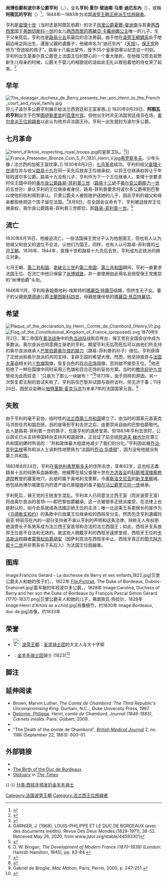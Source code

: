 {{noteTA|1=zh-hans:尚博; zh-tw:香波;}}
{{Infobox royalty
| name         = 尚博伯爵亨利
| title = 尚博伯爵、波尔多公爵
| image        = Comte-de-chambord.jpg
| birth_date   = {{birth date|1820|9|29}}
| birth_place  = {{flag|Kingdom of France}}[[巴黎|巴黎]][[杜樂麗宮|杜樂麗宮]]
| death_date   = {{death date and age|1883|8|24|1820|9|29}}
| death_place  = {{flag|Austrian Empire}}[[弗罗斯多夫|弗罗斯多夫]]{{le|弗罗斯多夫城堡|Schloss Frohsdorf}}
| place of burial = [[科斯塔涅维察修道院|科斯塔涅维察修道院]]
| spouse       = [[摩德納的瑪麗亞·特蕾莎|摩德納的瑪麗亞·特蕾莎]]
| father       = [[貝里公爵夏爾-斐迪南|貝里公爵夏爾-斐迪南]]
| mother       = [[瑪麗·卡羅琳_(兩西西里公主)|两西西里的瑪麗亞·卡羅琳]]
}}
'''尚博伯爵和波尔多公爵亨利'''（{{lang-fr|Henri, Comte de Chambord, Duc de Bordeaux}}，{{bd|1820年|9月29日|1883年|8月24日|catIdx=H}}），全名'''亨利·夏尔·斐迪南·马里·迪厄东內'''（{{lang|fr|Henri Charles Ferdinand Marie Dieudonné}}），或稱'''阿图瓦的亨利'''（{{lang|fr|Henri d'Artois}}）<ref>{{cite EB1911|wstitle=Chambord, Henri Charles Ferdinand Marie Dieudonné|volume=5|pages=822–823}}</ref>，1844年—1883年为法国[[波旁王朝|波旁王朝]][[正统派_(法国)|正统派]][[王位觊觎者|王位觊觎者]]。

亨利是[[查理十世_(法兰西)|查理十世]]（当时还是阿图瓦伯爵）的次子[[貝里公爵夏爾-斐迪南|貝里公爵夏爾-斐迪南]]与其妻[[两西西里|两西西里]]国王[[弗朗切斯科一世_(两西西里)|弗朗切斯科一世]]的女儿[[瑪麗·卡羅琳_(兩西西里公主)|两西西里的瑪麗亞·卡羅丽娜公主]]唯一的儿子，生于父亲死后。亨利也是[[路易十五|路易十五]]系最后的合法男嗣。由于他在[[波旁王朝|波旁王朝]][[嫡系|嫡系]]处于绝嗣边缘之际出生，還是父親的遺腹子，他被命名为“迪厄东內”（[[天授|天授]]）。[[保王党|保王党]]称他为“奇迹般的孩子”。路易十八喜出望外，授予35个皇家勋章以纪念这一时刻。亨利的出生是奥尔良公爵登上法国王位的野心的一个重大挫折。在他按习惯去祝贺新生儿母亲的时候，公爵关于婴儿的相貌说的话如此无礼以致抱着他的侍女哭了起来。<ref>{{cite book |last=Bernard |first=J.F. |title=Talleyrand: A Biography |url=https://archive.org/details/talleyrand00jack |publisher=Putnam |location=New York |year=1973 |page=495 |isbn=0-399-11022-4}}</ref>

== 早年 ==
[[File:The_dowager_duchess_de_Berry_presents_her_son_Henri_to_the_French_court_and_royal_family.jpg|thumb]]将儿子波尔多公爵亨利展示给法兰西宫廷和王室家族。]]
1820年9月29日，'''阿图瓦的亨利'''出生于巴黎[[图伊勒里宫|图伊勒里宫]]的[[百里叶宫|百里叶宫]]。但他出生时并无法国宫廷成员在场，[[奥尔良派|奥尔良派]][[王位觊觎者|王位觊觎者]]以此认为他并非法国王孙。亨利一出生就封为波尔多公爵。

== 七月革命 ==
[[File:Henri_d'Artois_inspecting_royal_troops.jpg|thumb]]的皇家卫队。<ref>{{cite book|last=Castelot|first=André|title=Charles X|publisher=Perrin|location=Paris|year=1988|isbn=978-2-262-00545-0|page=492}}</ref>]]
[[File:France_Pretender_Bronze_Coin_5_Fr_1831_Henri_V.jpg|thumb]][[弗罗斯多夫|弗罗斯多夫]]。少年头像 / 法兰西的加冕王室纹章。]]
1830年8月2日，[[七月革命|七月革命]]成功，亨利的祖父[[查理十世_(法兰西)|查理十世]]退位并与伯父[[路易十九|路易十九]]在同一天先后放弃王位继承权，以将王位继承权转让于年轻的波尔多公爵。路易十九没有儿子，亨利作为下一个王位继承人，查理十世要求时任王国中将的[[奥尔良公爵|奥尔良公爵]][[路易-菲利普一世|路易-菲利普三世]]（[[路易十三|路易十三]]幼子[[腓力一世_(奥尔良公爵)|奥尔良公爵腓力一世]]的五世孙）承认亨利的王位继承者身份。路易-菲利普要求将波尔多公爵带到巴黎以使他的权利得到承认。贝里公爵夫人被拒绝护送她的儿子，因此亨利的祖父和母亲都拒绝把这个孩子留在法国。<ref>GARNIER, J. (1968). LOUIS-PHILIPPE ET LE DUC DE BORDEAUX (avec des documents inédits). Revue Des Deux Mondes (1829-1971), 38-52. Retrieved May 26, 2020, from www.jstor.org/stable/44593301</ref>8月9日，在全国会议命令下，亨利被迫放弃王位继承权，奥尔良公爵路易-菲利普三世即位，即[[路易-菲利普一世|路易-菲利普一世]]。<ref>{{cite book |last=Price |first=Munro |title=The Perilous Crown: France between Revolutions |publisher=Macmillan |location=London |year=2007 |pages=177, 181–182, 185 |isbn=978-1-4050-4082-2}}</ref>

== 流亡 ==
1830年8月16日，他被迫流亡。一些法国保王党分子认为他是国王，但也有人认为他祖父和伯父的退位不合法，认他们为国王。同样，也有人认可路易-菲利普的[[七月王朝|七月王朝]]。1836年、1844年，查理十世和路易十九先后去世，亨利成为正统派的拥立对象。

七月王朝、[[法蘭西第二共和國|第二共和国]]、[[拿破仑三世|拿破仑三世]]的[[法蘭西第二帝國|第二帝国]]、[[法兰西第三共和国|第三共和国]]期间，亨利一直要求法国王位。在流亡中他只保留了[[香波尔城堡|尚博城堡]]，并一直使用由此得名且倍受保王党推崇的“尚博伯爵”头衔。

1846年11月，亨利和表姐奧地利-埃斯特的[[奧地利-埃斯特的瑪麗亞·特蕾莎_(1817-1886)|瑪麗亞·特蕾莎]]结婚，但终生无子女。妻子的父親是[[摩德納和雷焦公國|摩德纳]]公爵[[法蘭西斯科四世|法蘭西斯科四世]]，母親是薩伏依的[[瑪麗亞·貝亞特麗切_(薩伏伊)|瑪麗亞·貝亞特麗切]]。

== 希望 ==
[[File:Plaque_of_the_declaration_by_Henri,_Comte_de_Chambord_(Henry_V).jpg|thumb]]
[[File:Flag_of_the_Constitutional_Kingdom_of_France_(proposed).svg|thumb]]
1870年9月2日，第二帝国在[[普法战争|普法战争]]中的[[色当会战|色当战役]]战败后垮台，保王党在全国会议中成为多数派。奥尔良派也同意拥立渐老的亨利，期望亨利无后而死后可以由他们所支持的奥尔良派继承人[[腓力_(巴黎伯爵)|巴黎伯爵奥尔良的腓力]]（路易-菲利普的孙子）继位。亨利获得了正统派和奥尔良派的共同支持，复辟王国的希望大增。然而，他坚持放弃与[[法国大革命|法国大革命]]相关的[[三色旗|三色旗]]国旗，恢复白色的[[百合花饰|百合花饰]]国旗，否则就不接受王位。<ref>D. W. Brogan, ''The Development of Modern France (1870-1939)'' (London: Hamish Hamilton, 1945), pp. 83-84.</ref>他还拒绝了一种在国旗中同时采用三色旗和百合花饰的妥协方案。当时的[[庇護九世|教宗庇护九世]]曾经为此而叹息：“只是为了那么一块破布！”<ref>{{Cite web|title=法国波旁王朝因为一块破布，而错失了最后的复辟机会_路易|url=http://www.sohu.com/a/280298154_389361|accessdate=2019-03-31|publisher=搜狐|archiveurl=https://web.archive.org/web/20190331154503/http://www.sohu.com/a/280298154_389361|archivedate=2019-03-31|dead-url=yes}}</ref><ref>{{Cite web|url=https://www.ewtn.com/catholicism/library/humour-of-pope-pius-ix-5720|title=The Humour of Pope Pius IX | EWTN|access-date=2021-06-10|archive-date=2021-06-10|archive-url=https://web.archive.org/web/20210610024319/https://www.ewtn.com/catholicism/library/humour-of-pope-pius-ix-5720}}</ref>1873年，由于同样的原因，另一次恢复君主制的尝试失败了。亨利前往巴黎并试图与政府谈判，但无济于事；11月20日，国民议会确认[[帕特里斯·麦克马洪|帕特里斯·麦克马洪]]为未来7年的法国国家元首。<ref>Gabriel de Broglie, ''Mac Mahon,'' Paris, Perrin, 2000, p. 247-251.</ref>

== 失败 ==
由于亨利的毫不妥协，临时性的[[法兰西第三共和国|法兰西第三共和国]]建立了，由当时的国家元首麦克马洪担任共和国总统，目的是等到亨利去世之后，由更崇尚自由的巴黎伯爵取代。此人是路易-菲利普一世的孫子，也是亨利的遠房堂弟。但1883年亨利去世时，公众舆论已从支持帝国转向支持共和国政体，正验证了前总统[[阿道夫·梯也尔|阿道夫·梯也尔]]在第三共和国初建时所说的：“共和政体最大程度地减少了我们的分化。”亨利因此被[[乔治·克列孟梭|乔治·克列孟梭]]等共和派人士讽刺性地赞扬为“法国的[[乔治·华盛顿|乔治·华盛顿]]”，因为没有他就没有第三共和国。

1883年8月24日，亨利在[[奥地利|奥地利]][[弗罗斯多夫|弗罗斯多夫]]的住所去世，享年62岁，这也标志着路易十五的纯男系血脉断绝。他被葬在祖父查理十世在[[方济各会|方济各会]]的[[科斯塔涅维察修道院|科斯塔涅维察修道院]]教堂的墓室地穴，此地时属于奥地利戈里察，今属[[斯洛文尼亚|斯洛文尼亚]]的[[新戈里察|新戈里察]]城，他包括尚博尔城堡在内的遗产由已故姐姐的長子[[帕尔马公爵列表|帕尔马公爵]][[罗贝托一世_(帕尔马)|罗贝托一世]]继承。

亨利死后，保王党的王统发生混乱。亨利本人已同意法兰西王室（而非波旁王室）将由奥尔良派的首领——即巴黎伯爵繼承。这一点被很多正统派接受，在法律上也是默认的，如今此系就成為法國正統王位的主流；唯一比这条王系更居长的是作为《[[乌德勒支和约|乌德勒支和约]]》的条款中已放棄王位继承权的西班牙分支。然而包含亨利遺孀玛丽亚·特丽莎在內的一部分支持者不承认亨利的声明和这条法律，辩称无人有权拒绝波旁长子系男系成为法兰西王室首领和合法的法兰西国王；如此，西班牙支系放弃王位是不合法和无效的。故这些人拥戴亨利的西班牙遠房堂叔，西班牙王位的[[卡洛斯派|卡洛斯派]]觊觎者[[胡安_(蒙提宗伯爵)|蒙蒂松伯爵胡安]]（因萨利克法在西班牙中止，西班牙真正的国王[[阿方索十二世|阿方索十二世]]并非男系长子系后人）为法国王位觊觎者。

== 图库 ==
<gallery class="center">
Image:François Gérard - La duchesse de Berry et ses enfants,1822.jpg|贝里公爵夫人和她的孩子们，{{link-en|弗朗索瓦·热拉尔|François Gérard}}，1822年
File:Portrait, The Duke of Bordeaux, Dubois-Drahonet.jpg|着军服的年轻波尔多公爵，{{link-en|亚历山大-让·迪布瓦-德拉奥内|Alexandre-Jean Dubois-Drahonet}}，1828年
Image:Carolina, Duchess of Berry and her son the Duke of Bordeaux by François Pascal Simon Gérard (1770-1837).png|贝里公爵夫人和她的儿子，弗朗索瓦·热拉尔，1828年
Image:Henri d'Artois as a child.jpg|肖像细节，约1830年
Image:Bordeaux, duc de.jpg|肖像，约1833年
</gallery>

== 荣誉 ==
* [[File:Royal_Standard_of_the_King_of_France.svg|25px]] [[波旁王朝|波旁王朝]]：[[圣灵骑士团|圣灵骑士团]]的大主人与大十字架
* {{flag|Spain|1785}}：[[金羊毛骑士团|金羊毛骑士团]]骑士 (1823)<ref>{{Cite web|title=Knights_of_the_Golden_Fleece|url=http://www.antiquesatoz.com/sgfleece/knights6.htm|accessdate=2020-09-01|work=www.antiquesatoz.com|archive-date=2020-02-20|archive-url=https://web.archive.org/web/20200220001035/http://www.antiquesatoz.com/sgfleece/knights6.htm|dead-url=no}}</ref>

== 脚注 ==
{{Reflist}}

== 延伸阅读 ==
* Brown, Marvin Luther. ''The Comte de Chambord :The Third Republic's Uncompromising King''. Durham, N.C.:, Duke University Press, 1967.
* [[Philippe_Delorme|Delorme, Philippe]]. ''Henri, comte de Chambord, Journal (1846-1883), Carnets inédits''. Paris: Guibert, 2009.
* {{cite Q|Q107258956 }}<!-- The Royal Family of France -->
* "The Death of the comte de Chambord", ''[[British_Medical_Journal|British Medical Journal]]'' 2, no. 1186 (September 22, 1883): 600–01.

== 外部链接 ==
{{commons|Henri d'Artois, comte de Chambord}}
* {{Internet Archive author |sname=Henri, Count of Chambord}}
* [http://www.heraldica.org/topics/france/birth_bordeaux.htm The Birth of the Duc de Bordeaux] {{Wayback|url=http://www.heraldica.org/topics/france/birth_bordeaux.htm |date=20200807222141 }}
*[https://books.google.com/books?id=xREYAAAAMAAJ&pg=PA119 Obituary] {{Wayback|url=https://books.google.com/books?id=xREYAAAAMAAJ&pg=PA119 |date=20201001155928 }} in ''[[The_Times|The Times]]''

{{-}}
{{start}}
{{s-hou|[[波旁王朝|波旁王朝]]|1820年|9月29日|1883年|8月24日|[[卡佩王朝|卡佩王朝]]}}
{{s-roy|fr}}
{{s-bef|before=''[[路易十九|路易十九]]''}}
{{s-ttl|title=[[正統派_(法國)|法國正統派]][[王位覬覦者|王位覬覦者]]|reason=1830年[[法国七月革命|法国七月革命]]，[[七月王朝|七月王朝]]成立<br>1848年[[法国二月革命|法国二月革命]]，[[法兰西第二共和国|法兰西第二共和国]]成立<br>1852年[[法兰西第二帝国|法兰西第二帝国]]成立<br>1870年[[法兰西第三共和国|法兰西第三共和国]]成立|years=1844年6月3日－1883年8月24日}}
{{s-aft|after=''[[胡安_(蒙提宗伯爵)|约翰三世]]''<br />'''或'''<br />''[[菲利普王子_(巴黎伯爵)|腓力七世]]''}}
{{end}}
{{Authority control}}
{{DEFAULTSORT: Henri 05}}
[[Category:法国波旁王朝|Category:法国波旁王朝]]
[[Category:法兰西王位觊觎者|Category:法兰西王位觊觎者]]
[[分类:西班牙颁发的金羊毛骑士|分类:西班牙颁发的金羊毛骑士]]
